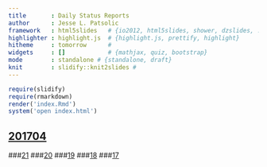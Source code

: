 ```yaml
---
title       : Daily Status Reports
author      : Jesse L. Patsolic
framework   : html5slides   # {io2012, html5slides, shower, dzslides, ...}
highlighter : highlight.js  # {highlight.js, prettify, highlight}
hitheme     : tomorrow      # 
widgets     : []            # {mathjax, quiz, bootstrap}
mode        : standalone # {standalone, draft}
knit        : slidify::knit2slides #
---
```


```r
require(slidify)
require(rmarkdown)
render('index.Rmd')
system('open index.html')
```

## [201704](./201704/21/miniReport.html)
###[21](./201704/21/miniReport.html)
###[20](./201704/20/miniReport.html)
###[19](./201704/19/miniReport.html)
###[18](./201704/18/miniReport.html)
###[17](./201704/17/miniReport.html)



